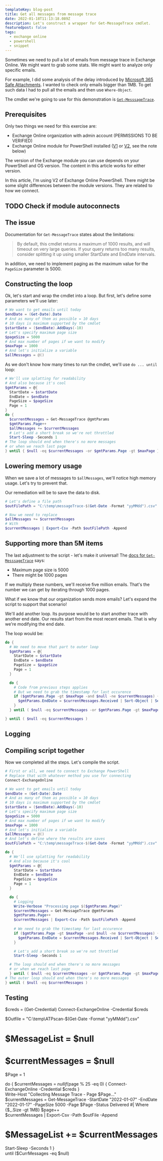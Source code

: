 ```yaml
---
templateKey: blog-post
title: Get all messages from message trace
date: 2022-01-18T11:13:18.089Z
description: Let's construct a wrapper for Get-MessageTrace cmdlet.
featuredpost: false
tags:
  - exchange online
  - powershell
  - snippet
---
```

Sometimes we need to pull a lot of emails from message trace in Exchange Online. We might want to grab some stats. We might want to analyze only specific emails.

For example, I did some analysis of the delay introduced by [Microsoft 365 Safe Attachments](https://docs.microsoft.com/en-us/microsoft-365/security/office-365-security/safe-attachments?view=o365-worldwide). I wanted to check only emails bigger than 1MB. To get such data I had to pull all the emails and then use `Where-Object`.

The cmdlet we're going to use for this demonstration is [`Get-MesssageTrace`](https://docs.microsoft.com/en-us/powershell/module/exchange/get-messagetrace?view=exchange-ps).

## Prerequisites

Only two things we need for this exercise are:

* Exchange Online organization with admin account (PERMISSIONS TO BE VERIFIED)
* Exchange Online module for PowerShell installed ([V1](https://docs.microsoft.com/en-us/powershell/exchange/v1-module-mfa-connect-to-exo-powershell?view=exchange-ps) or [V2](https://docs.microsoft.com/en-us/powershell/exchange/exchange-online-powershell?view=exchange-ps), see the note below)

<Note>

  The version of the Exchange module you can use depends on your PowerShell and OS version. The content in this article works for either version.

</Note>

In this article, I'm using V2 of Exchange Online PowerShell. There might be some slight differences between the module versions. They are related to how we connect.

## TODO Check if module autoconnects

## The issue

Documentation for `Get-MessageTrace` states about the limitations:

> By default, this cmdlet returns a maximum of 1000 results, and will timeout on very large queries. If your query returns too many results, consider splitting it up using smaller StartDate and EndDate intervals.

In addition, we need to implement paging as the maximum value for the `PageSize` parameter is 5000.

## Constructing the loop

Ok, let's start and wrap the cmdlet into a loop. But first, let's define some parameters we'll use later:

```powershell
# We want to get emails until today
$endDate = (Get-Date).Date
# And as many of them as possible = 10 days
# 10 days is maximum supported by the cmdlet
$startDate = ($endDate).AddDays(-10)
# Let's specify maximum page size
$pageSize = 5000
# And max number of pages if we want to modify
$maxPage = 1000
# And let's initialize a variable
$allMessages = @()
```

As we don't know how many times to run the cmdlet, we'll use `do ... until` loop:

```powershell
# We'll use splatting for readability
# And also because it's cool
$gmtParams = @{
  StartDate = $startDate
  EndDate = $endDate
  PageSize = $pageSize
  Page = 1
}
do {
  $currentMessages = Get-MessageTrace @gmtParams
  $gmtParams.Page++
  $allMessages += $currentMessages
  # Let's add a short break so we're not throttled
  Start-Sleep -Seconds 1
# The loop should end when there's no more messages
# or when we reach last page
} until { $null -eq $currentMessages -or $gmtParams.Page -gt $maxPage } 
```

## Lowering memory usage

When we save a lot of messages to `$allMessages`, we'll notice high memory usage. Let's try to prevent that.

Our remediation will be to save the data to disk.

```powershell
# Let's define a file path
$outFilePath = "C:\temp\messageTrace-$(Get-Date -Format "yyMMdd").csv"

# Now we need to replace
$allMessages += $currentMessages
# With
$currentMessages | Export-Csv -Path $outFilePath -Append
```

## Supporting more than 5M items

The last adjustment to the script - let's make it universal! The [docs for `Get-MesssageTrace`](https://docs.microsoft.com/en-us/powershell/module/exchange/get-messagetrace?view=exchange-ps) says:

* Maximum page size is 5000
* There might be 1000 pages

If we multiply these numbers, we'll receive five million emails. That's the number we can get by iterating through 1000 pages.

What if we know that our organization sends more emails? Let's expand the script to support that scenario!

We'll add another loop. Its purpose would be to start another trace with another end date. Our results start from the most recent emails. That is why we're modifying the end date.

The loop would be:

```powershell
do {
  # We need to move that part to outer loop
  $gmtParams = @{
    StartDate = $startDate
    EndDate = $endDate
    PageSize = $pageSize
    Page = 1
  }

  do {
    # Code from previous steps applies
    # But we need to grab the timestamp for last occurence
    if ($gmtParams.Page -gt $maxPage -and $null -ne $currentMessages) {
      $gmtParams.EndDate = $currentMessages.Received | Sort-Object | Select-Object -First 1
    }
  } until ( $null -eq $currentMessages -or $gmtParams.Page -gt $maxPage )

} until ( $null -eq $currentMessages )
```

## Logging

## Compiling script together

Now we completed all the steps. Let's compile the script.


```powershell
# First or all, we need to connect to Exchange PowerShell
# Replace that with whatever method you use for connecting
Connect-ExchangeOnline

# We want to get emails until today
$endDate = (Get-Date).Date
# And as many of them as possible = 10 days
# 10 days is maximum supported by the cmdlet
$startDate = ($endDate).AddDays(-10)
# Let's specify maximum page size
$pageSize = 5000
# And max number of pages if we want to modify
$maxPage = 1000
# And let's initialize a variable
$allMessages = @()
# And let's define where the results are saves
$outFilePath = "C:\temp\messageTrace-$(Get-Date -Format "yyMMdd").csv"

do {
  # We'll use splatting for readability
  # And also because it's cool
  $gmtParams = @{
    StartDate = $startDate
    EndDate = $endDate
    PageSize = $pageSize
    Page = 1
  }

  do {
    # Logging
    Write-Verbose "Processing page $($gmtParams.Page)"
    $currentMessages = Get-MessageTrace @gmtParams
    $gmtParams.Page++
    $currentMessages | Export-Csv -Path $outFilePath -Append
    
    # We need to grab the timestamp for last occurence
    if ($gmtParams.Page -gt $maxPage -and $null -ne $currentMessages) {
      $gmtParams.EndDate = $currentMessages.Received | Sort-Object | Select-Object -First 1
    }

    # Let's add a short break so we're not throttled
    Start-Sleep -Seconds 1

  # The loop should end when there's no more messages
  # or when we reach last page
  } until ( $null -eq $currentMessages -or $gmtParams.Page -gt $maxPage )
# The outer loop should end when there's no more messages
} until ( $null -eq $currentMessages )
```

## Testing










$creds = (Get-Credential)
Connect-ExchangeOnline -Credential $creds

$Outfile = "C:\temp\ATPscan-$(Get-Date -Format "yyMMdd").csv"

# $MessageList = $null  
# $currentMessages = $null
$Page = 1

do {
  $currentMessages = $null
  if ($page % 25 -eq 0) { Connect-ExchangeOnline -Credential $creds }	
  Write-Host "Collecting Message Trace - Page $Page..."  
  $currentMessages = Get-MessageTrace -StartDate "2022-01-07" -EndDate "2022-01-17" -PageSize 5000 -Page $Page -Status Delivered #| Where {$_.Size -gt 1MB}
  $page++  
  $currentMessages | Export-Csv -Path $outFile -Append
  # $MessageList += $currentMessages  
  Start-Sleep -Seconds 1
}  
until ($CurrMessages -eq $null)
```
